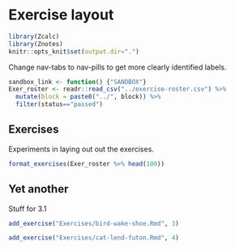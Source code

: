 # Exercise layout 

```r
library(Zcalc)
library(Znotes)
knitr::opts_knit$set(output.dir=".")
```

Change nav-tabs to nav-pills to get more clearly identified labels.


```r
sandbox_link <- function() {"SANDBOX"}
Exer_roster <- readr::read_csv("../exercise-roster.csv") %>%
  mutate(block = paste0("../", block)) %>%
  filter(status=="passed")
```



## Exercises

Experiments in laying out out the exercises.

```r
format_exercises(Exer_roster %>% head(100))
```


::: {.panel-tabset}

## Yet another

Stuff for 3.1

::: 
<!-- end of exercise tabset -->

```r
add_exercise("Exercises/bird-wake-shoe.Rmd", 3)
```

```r
add_exercise("Exercises/cat-lend-futon.Rmd", 4)
```




